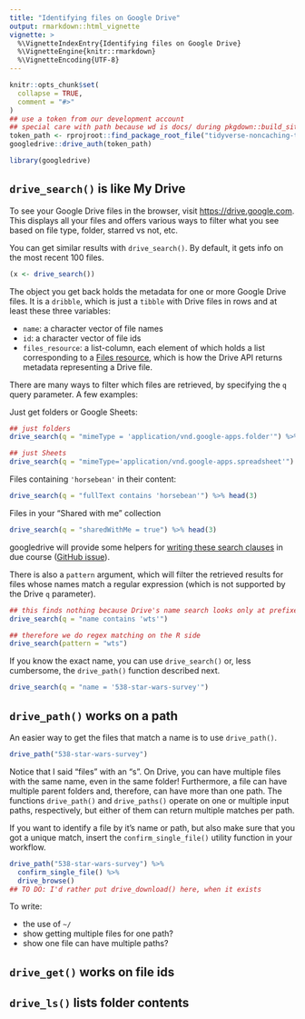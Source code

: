 ```yaml
---
title: "Identifying files on Google Drive"
output: rmarkdown::html_vignette
vignette: >
  %\VignetteIndexEntry{Identifying files on Google Drive}
  %\VignetteEngine{knitr::rmarkdown}
  %\VignetteEncoding{UTF-8}
---
```


```r
knitr::opts_chunk$set(
  collapse = TRUE,
  comment = "#>"
)
## use a token from our development account
## special care with path because wd is docs/ during pkgdown::build_site()
token_path <- rprojroot::find_package_root_file("tidyverse-noncaching-token.rds")
googledrive::drive_auth(token_path)
```

```r
library(googledrive)
```

## `drive_search()` is like My Drive

To see your Google Drive files in the browser, visit <https://drive.google.com>. This displays all your files and offers various ways to filter what you see based on file type, folder, starred vs not, etc.

You can get similar results with `drive_search()`. By default, it gets info on the most recent 100 files.

```r
(x <- drive_search())
```

The object you get back holds the metadata for one or more Google Drive files. It is a `dribble`, which is just a `tibble` with Drive files in rows and at least these three variables:

  * `name`: a character vector of file names
  * `id`: a character vector of file ids
  * `files_resource`: a list-column, each element of which holds a list corresponding to a [Files resource](https://developers.google.com/drive/v3/reference/files#resource), which is how the Drive API returns metadata representing a Drive file.
  
There are many ways to filter which files are retrieved, by specifying the `q` query parameter. A few examples:

Just get folders or Google Sheets:

```r
## just folders
drive_search(q = "mimeType = 'application/vnd.google-apps.folder'") %>% head(3)

## just Sheets
drive_search(q = "mimeType='application/vnd.google-apps.spreadsheet'") %>% head(3)
```

Files containing `'horsebean'` in their content:

```r
drive_search(q = "fullText contains 'horsebean'") %>% head(3)
```

Files in your "Shared with me" collection

```r
drive_search(q = "sharedWithMe = true") %>% head(3)
```

googledrive will provide some helpers for [writing these search clauses](https://developers.google.com/drive/v3/web/search-parameters) in due course ([GitHub issue](https://github.com/tidyverse/googledrive/issues/38)).

There is also a `pattern` argument, which will filter the retrieved results for files whose names match a regular expression (which is not supported by the Drive `q` parameter).

```r
## this finds nothing because Drive's name search looks only at prefixes
drive_search(q = "name contains 'wts'")

## therefore we do regex matching on the R side
drive_search(pattern = "wts")
```

If you know the exact name, you can use `drive_search()` or, less cumbersome, the `drive_path()` function described next.

```r
drive_search(q = "name = '538-star-wars-survey'")
```

## `drive_path()` works on a path

An easier way to get the files that match a name is to use `drive_path()`.

```r
drive_path("538-star-wars-survey")
```

Notice that I said "files" with an "s". On Drive, you can have multiple files with the same name, even in the same folder! Furthermore, a file can have multiple parent folders and, therefore, can have more than one path. The functions `drive_path()` and `drive_paths()` operate on one or multiple input paths, respectively, but either of them can return multiple matches per path.

If you want to identify a file by it's name or path, but also make sure that you got a unique match, insert the `confirm_single_file()` utility function in your workflow.

```r
drive_path("538-star-wars-survey") %>% 
  confirm_single_file() %>% 
  drive_browse()
## TO DO: I'd rather put drive_download() here, when it exists
```

To write:

  * the use of `~/`
  * show getting multiple files for one path?
  * show one file can have multiple paths?

## `drive_get()` works on file ids

## `drive_ls()` lists folder contents

